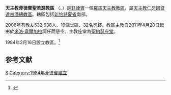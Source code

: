 {{Infobox Roman Catholic diocese
|Roman Catholic Diocese of = 天主教菲律賓聖若瑟教區
|Latin name of diocese = Dioecesis Sancti Iosephi in Insulis Philippinis
|image =
|caption = 
|location = [[菲律賓|菲律賓]]
|territory = 新怡詩夏省南部
|population = 532,638
|rite = 拉丁禮
|patron =
|province = 天主教仁牙因暨達古潘總教區
|established = 1984年
|cathedral = 聖約瑟座堂
|副主教座堂 =
|leadership = 主教
|website = 
|教宗 = 
|metropolitan =
|ordinary = 懸空
|coadjutor bishop =
|emeritus = 
}}
'''天主教菲律賓聖若瑟教區''' （{{lang-la|Dioecesis Sancti Iosephi in Insulis Philippinis}}、{{lang-tl|Diyosesis ng San Jose sa Pilipinas}}）是[[菲律賓|菲律賓]]一個[[羅馬天主教|羅馬天主教]][[教區|教區]]，屬[[天主教仁牙因暨達古潘總教區|天主教仁牙因暨達古潘總教區]]。轄區包括[[新怡詩夏省|新怡詩夏省]]南部。

2006年有教友532,638人、19個堂區、32名司鐸。教區主教自2011年4月20日起由於[[米洛‧韋爾加拉|米洛‧韋爾加拉]]調任而懸空。主教座堂為[[聖約瑟主教座堂_(聖若瑟)|聖約瑟座堂]]。

1984年2月16日設立教區。<ref name="elevD">{{Cite web |url=http://www.vatican.va/holy_father/john_paul_ii/apost_constitutions/documents/hf_jp-ii_apc_19840216_sancti-iosephi-in-insulis-philippinis_lt.html |title=建立教區的宗座憲令 |access-date=2012-03-06 |archive-date=2014-05-16 |archive-url=https://web.archive.org/web/20140516233859/http://www.vatican.va/holy_father/john_paul_ii/apost_constitutions/documents/hf_jp-ii_apc_19840216_sancti-iosephi-in-insulis-philippinis_lt.html |dead-url=no }}</ref>
==参考文献==
<div class="references-small">
<references></references>
</div>
{{Religion-buil-stub}}
{{菲律賓天主教教區}}
[[Category:菲律賓天主教教區|S]]
[[Category:1984年菲律賓建立|Category:1984年菲律賓建立]]